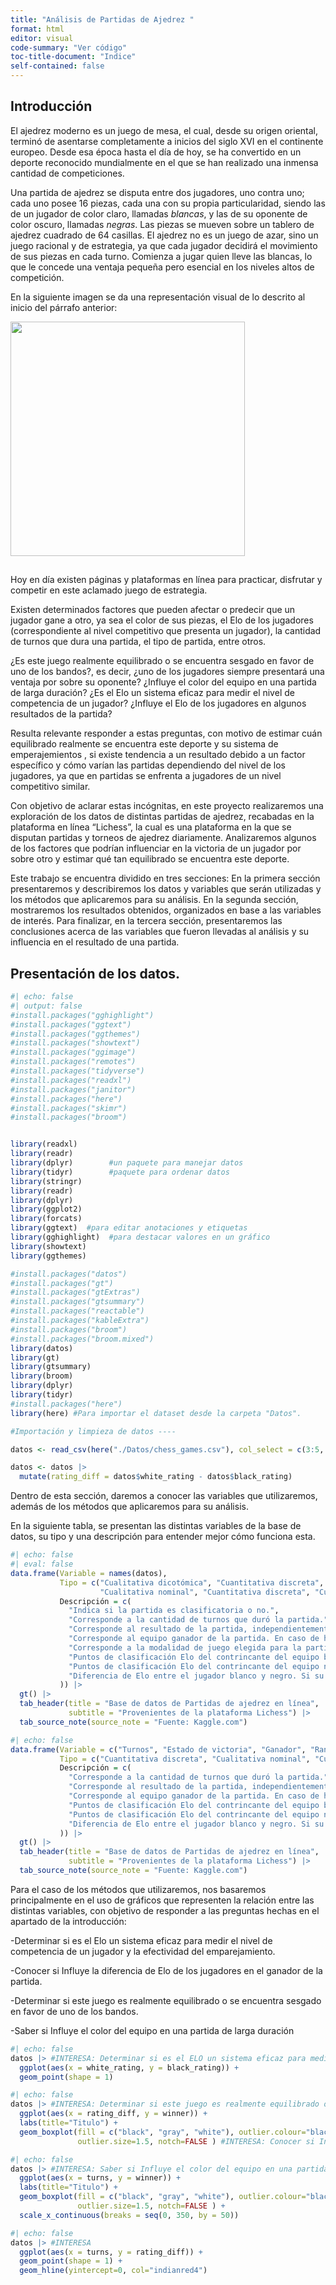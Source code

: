 ```yaml
---
title: "Análisis de Partidas de Ajedrez "
format: html
editor: visual
code-summary: "Ver código"
toc-title-document: "Indice"
self-contained: false
---
```


## Introducción

El ajedrez moderno es un juego de mesa, el cual, desde su origen oriental, terminó de asentarse completamente a inicios del siglo XVI en el continente europeo. Desde esa época hasta el día de hoy, se ha convertido en un deporte reconocido mundialmente en el que se han realizado una inmensa cantidad de competiciones.

Una partida de ajedrez se disputa entre dos jugadores, uno contra uno; cada uno posee 16 piezas, cada una con su propia particularidad, siendo las de un jugador de color claro, llamadas *blancas*, y las de su oponente de color oscuro, llamadas *negras*. Las piezas se mueven sobre un tablero de ajedrez cuadrado de 64 casillas. El ajedrez no es un juego de azar, sino un juego racional y de estrategia, ya que cada jugador decidirá el movimiento de sus piezas en cada turno. Comienza a jugar quien lleve las blancas, lo que le concede una ventaja pequeña pero esencial en los niveles altos de competición.

En la siguiente imagen se da una representación visual de lo descrito al inicio del párrafo anterior:

![](images/tablero%20lichess1.JPG){width="375"}

## 

Hoy en día existen páginas y plataformas en línea para practicar, disfrutar y competir en este aclamado juego de estrategia.

Existen determinados factores que pueden afectar o predecir que un jugador gane a otro, ya sea el color de sus piezas, el Elo de los jugadores (correspondiente al nivel competitivo que presenta un jugador), la cantidad de turnos que dura una partida, el tipo de partida, entre otros.

¿Es este juego realmente equilibrado o se encuentra sesgado en favor de uno de los bandos?, es decir, ¿uno de los jugadores siempre presentará una ventaja por sobre su oponente? ¿Influye el color del equipo en una partida de larga duración? ¿Es el Elo un sistema eficaz para medir el nivel de competencia de un jugador? ¿Influye el Elo de los jugadores en algunos resultados de la partida?

Resulta relevante responder a estas preguntas, con motivo de estimar cuán equilibrado realmente se encuentra este deporte y su sistema de emperajemientos , si existe tendencia a un resultado debido a un factor específico y cómo varían las partidas dependiendo del nivel de los jugadores, ya que en partidas se enfrenta a jugadores de un nivel competitivo similar.

Con objetivo de aclarar estas incógnitas, en este proyecto realizaremos una exploración de los datos de distintas partidas de ajedrez, recabadas en la plataforma en línea "Lichess", la cual es una plataforma en la que se disputan partidas y torneos de ajedrez diariamente. Analizaremos algunos de los factores que podrían influenciar en la victoria de un jugador por sobre otro y estimar qué tan equilibrado se encuentra este deporte.

Este trabajo se encuentra dividido en tres secciones: En la primera sección presentaremos y describiremos los datos y variables que serán utilizadas y los métodos que aplicaremos para su análisis. En la segunda sección, mostraremos los resultados obtenidos, organizados en base a las variables de interés. Para finalizar, en la tercera sección, presentaremos las conclusiones acerca de las variables que fueron llevadas al análisis y su influencia en el resultado de una partida.

## Presentación de los datos.

```r
#| echo: false
#| output: false
#install.packages("gghighlight")
#install.packages("ggtext")
#install.packages("ggthemes")
#install.packages("showtext")
#install.packages("ggimage")
#install.packages("remotes")
#install.packages("tidyverse")
#install.packages("readxl")
#install.packages("janitor")
#install.packages("here")
#install.packages("skimr")
#install.packages("broom")


library(readxl)
library(readr)
library(dplyr)        #un paquete para manejar datos
library(tidyr)        #paquete para ordenar datos 
library(stringr) 
library(readr)
library(dplyr)
library(ggplot2)
library(forcats)
library(ggtext)  #para editar anotaciones y etiquetas 
library(gghighlight)  #para destacar valores en un gráfico 
library(showtext)
library(ggthemes)

#install.packages("datos")
#install.packages("gt")
#install.packages("gtExtras")
#install.packages("gtsummary")
#install.packages("reactable")
#install.packages("kableExtra")
#install.packages("broom")
#install.packages("broom.mixed")
library(datos)
library(gt)
library(gtsummary)
library(broom)
library(dplyr)
library(tidyr)
#install.packages("here")
library(here) #Para importar el dataset desde la carpeta "Datos".

#Importación y limpieza de datos ----

datos <- read_csv(here("./Datos/chess_games.csv"), col_select = c(3:5, 8, 10))

datos <- datos |> 
  mutate(rating_diff = datos$white_rating - datos$black_rating)
```

Dentro de esta sección, daremos a conocer las variables que utilizaremos, además de los métodos que aplicaremos para su análisis.

En la siguiente tabla, se presentan las distintas variables de la base de datos, su tipo y una descripción para entender mejor cómo funciona esta.

```r
#| echo: false
#| eval: false
data.frame(Variable = names(datos),
           Tipo = c("Cualitativa dicotómica", "Cuantitativa discreta", "Cualitativa nominal", "Cualitativa nominal",
                    "Cualitativa nominal", "Cuantitativa discreta", "Cuantitativa discreta", "Cuantitativa discreta"),
           Descripción = c(
             "Indica si la partida es clasificatoria o no.",
             "Corresponde a la cantidad de turnos que duró la partida.",
             "Corresponde al resultado de la partida, independientemente del ganador. Puede ser empate, rendición, falta de tiempo o jaque mate.",
             "Corresponde al equipo ganador de la partida. En caso de haber un empate, no existe ganador.",
             "Corresponde a la modalidad de juego elegida para la partida. La modalidad refiere a la cantidad de tiempo en minutos que tiene un jugador para ejecutar su turno y la adición de tiempo en segundos conforme se ejecuta un turno.",
             "Puntos de clasificación Elo del contrincante del equipo blanco. Representa el nivel competitivo del jugador.",
             "Puntos de clasificación Elo del contrincante del equipo negro. Representa el nivel competitivo del jugador.",
             "Diferencia de Elo entre el jugador blanco y negro. Si su valor es positivo, indica que el jugador del equipo blanco tiene mayor Elo, y viceversa." 
           )) |> 
  gt() |> 
  tab_header(title = "Base de datos de Partidas de ajedrez en línea",
             subtitle = "Provenientes de la plataforma Lichess") |> 
  tab_source_note(source_note = "Fuente: Kaggle.com")
```

```r
#| echo: false
data.frame(Variable = c("Turnos", "Estado de victoria", "Ganador", "Rango Blanco", "Rango Negro", "Diferencia de rangos"),
           Tipo = c("Cuantitativa discreta", "Cualitativa nominal", "Cualitativa nominal", "Cuantitativa discreta", "Cuantitativa discreta", "Cuantitativa discreta"),
           Descripción = c(
             "Corresponde a la cantidad de turnos que duró la partida.",
             "Corresponde al resultado de la partida, independientemente del ganador. Puede ser empate, rendición, falta de tiempo o jaque mate.",
             "Corresponde al equipo ganador de la partida. En caso de haber un empate, no existe ganador.",
             "Puntos de clasificación Elo del contrincante del equipo blanco. Representa el nivel competitivo del jugador.",
             "Puntos de clasificación Elo del contrincante del equipo negro. Representa el nivel competitivo del jugador.",
             "Diferencia de Elo entre el jugador blanco y negro. Si su valor es positivo, indica que el jugador del equipo blanco tiene mayor Elo, y viceversa." 
           )) |> 
  gt() |> 
  tab_header(title = "Base de datos de Partidas de ajedrez en línea",
             subtitle = "Provenientes de la plataforma Lichess") |> 
  tab_source_note(source_note = "Fuente: Kaggle.com")
```

Para el caso de los métodos que utilizaremos, nos basaremos principalmente en el uso de gráficos que representen la relación entre las distintas variables, con objetivo de responder a las preguntas hechas en el apartado de la introducción:

-Determinar si es el Elo un sistema eficaz para medir el nivel de competencia de un jugador y la efectividad del emparejamiento.

-Conocer si Influye la diferencia de Elo de los jugadores en el ganador de la partida.

-Determinar si este juego es realmente equilibrado o se encuentra sesgado en favor de uno de los bandos.

-Saber si Influye el color del equipo en una partida de larga duración

```r
#| echo: false
datos |> #INTERESA: Determinar si es el ELO un sistema eficaz para medir el nivel de competencia de un jugador y la efectividad del emparejamiento.
  ggplot(aes(x = white_rating, y = black_rating)) +
  geom_point(shape = 1)
```

```r
#| echo: false
datos |> #INTERESA: Determinar si este juego es realmente equilibrado o se encuentra sesgado en favor de uno de los bandos.
  ggplot(aes(x = rating_diff, y = winner)) +
  labs(title="Titulo") + 
  geom_boxplot(fill = c("black", "gray", "white"), outlier.colour="black", outlier.shape=1,
               outlier.size=1.5, notch=FALSE ) #INTERESA: Conocer si Influye la diferencia de ELO de los jugadores en el ganador de la partida.

```

```r
#| echo: false
datos |> #INTERESA: Saber si Influye el color del equipo en una partida de larga duración
  ggplot(aes(x = turns, y = winner)) +
  labs(title="Titulo") + 
  geom_boxplot(fill = c("black", "gray", "white"), outlier.colour="black", outlier.shape=1,
               outlier.size=1.5, notch=FALSE ) +
  scale_x_continuous(breaks = seq(0, 350, by = 50)) 
```

```r
#| echo: false
datos |> #INTERESA
  ggplot(aes(x = turns, y = rating_diff)) +
  geom_point(shape = 1) +
  geom_hline(yintercept=0, col="indianred4")
```
